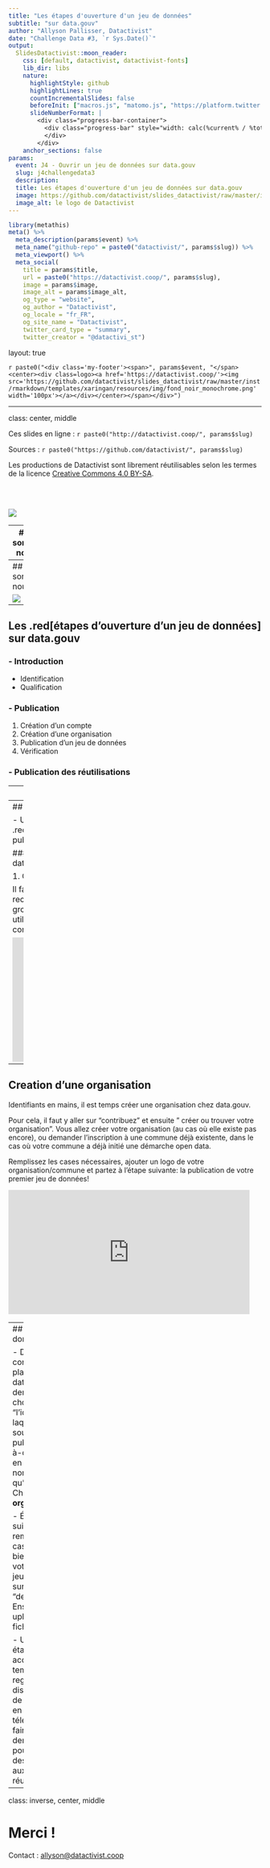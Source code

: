 ```yaml
---
title: "Les étapes d'ouverture d'un jeu de données"
subtitle: "sur data.gouv"
author: "Allyson Pallisser, Datactivist"
date: "Challenge Data #3, `r Sys.Date()`"
output:
  SlidesDatactivist::moon_reader:
    css: [default, datactivist, datactivist-fonts]
    lib_dir: libs
    nature:
      highlightStyle: github
      highlightLines: true
      countIncrementalSlides: false
      beforeInit: ["macros.js", "matomo.js", "https://platform.twitter.com/widgets.js"]
      slideNumberFormat: |
        <div class="progress-bar-container">
          <div class="progress-bar" style="width: calc(%current% / %total% * 100%);">
          </div>
        </div>
    anchor_sections: false
params:
  event: J4 - Ouvrir un jeu de données sur data.gouv
  slug: j4challengedata3
  description: 
  title: Les étapes d'ouverture d'un jeu de données sur data.gouv
  image: https://github.com/datactivist/slides_datactivist/raw/master/inst/rmarkdown/templates/xaringan/resources/img/logo.png
  image_alt: le logo de Datactivist
---
```


```r
library(metathis)
meta() %>% 
  meta_description(params$event) %>% 
  meta_name("github-repo" = paste0("datactivist/", params$slug)) %>% 
  meta_viewport() %>% 
  meta_social(
    title = params$title,
    url = paste0("https://datactivist.coop/", params$slug),
    image = params$image,
    image_alt = params$image_alt,
    og_type = "website",
    og_author = "Datactivist",
    og_locale = "fr_FR",
    og_site_name = "Datactivist",
    twitter_card_type = "summary",
    twitter_creator = "@datactivi_st")

```

layout: true

<style>
.remark-slide-number {
  position: inherit;
}

.remark-slide-number .progress-bar-container {
  position: absolute;
  bottom: 0;
  height: 4px;
  display: block;
  left: 0;
  right: 0;
}

.remark-slide-number .progress-bar {
  height: 100%;
  background-color: #e95459;
}

</style>


`r paste0("<div class='my-footer'><span>", params$event, "</span> <center><div class=logo><a href='https://datactivist.coop/'><img src='https://github.com/datactivist/slides_datactivist/raw/master/inst/rmarkdown/templates/xaringan/resources/img/fond_noir_monochrome.png' width='100px'></a></div></center></span></div>")` 


---

class: center, middle

Ces slides en ligne : `r paste0("http://datactivist.coop/", params$slug)`

Sources : `r paste0("https://github.com/datactivist/", params$slug)`


Les productions de Datactivist sont librement réutilisables selon les termes de la licence [Creative Commons 4.0 BY-SA](https://creativecommons.org/licenses/by-sa/4.0/legalcode.fr).

<BR>
<BR>

![](https://mirrors.creativecommons.org/presskit/buttons/88x31/png/by-sa.png)


---
# Qui sommes nous ?


.center[[![:largeur 80%](https://github.com/datactivist/slides_datactivist/raw/master/inst/rmarkdown/templates/xaringan/resources/img/logo.png)](https://datactivist.coop)]

### We .red[open data], we make them .red[useful]

---
## Qui sommes nous ?


![](https://github.com/apallisser/teste/blob/master/P1100044.png?raw=true)

---
## Les .red[étapes d'ouverture d'un jeu de données] sur data.gouv

### - Introduction 
* Identification 
* Qualification 

### - Publication 

1. Création d'un compte 
2. Création d'une organisation 
3. Publication d'un jeu de données 
4. Vérification 

### - Publication des réutilisations 




---
## Introduction 

-  **Les données ouvertes sont souvent décevantes : .red[pas à jour, trop agrégées, mal documentées, mal formatées, parfois inutilisables**.]

- Pour cela que : 

1. Une partie importante du travail des data scientistes est de faire ce "nettoyage". **Cette "mis en conformité" est un travail essentiel pour que ces data soient réutilisées à posteriori** ; 

2. l'.red[**identification**] et la .red[**qualification**] sont si importantes dans le processus d'ouverture de données. 


---
## Publication 

- Une fois le travail d'identification et de qualification terminés, .red[il est temps "d'ouvrir" ces données, c'est-à-dire, les publier]. 

#### Pas à pas du processus de publication des données sur data.gouv : 

1. Création d'un compte 

Il faut rentrer sur data.gouv.fr et s'inscrire sur le portail. Il est recommandable (1) de choisir un compte unique pour le groupe ou, dans le cas où la commune compte déjà avec un utilisateur, (2) demander à votre interlocuteur au sein de la commune, leurs identifiants. 
 

<iframe src="https://giphy.com/embed/GA0UfWDsINm7PkRvy3" width="480" height="247" frameBorder="0" class="giphy-embed" allowFullScreen></iframe><p><a href="https://giphy.com/gifs/GA0UfWDsINm7PkRvy3"></a></p>


---
## Creation d'une organisation 

Identifiants en mains, il est temps créer une organisation chez data.gouv. 

Pour cela, il faut y aller sur "contribuez" et ensuite " créer ou trouver votre organisation". Vous allez créer votre organisation (au cas où elle existe pas encore), ou demander l'inscription à une commune déjà existente, dans le cas où votre commune a déjà initié une démarche open data. 

Remplissez les cases nécessaires, ajouter un logo de votre organisation/commune et partez à l'étape suivante: la publication de votre premier jeu de données!

<iframe src="https://giphy.com/embed/2cCapKcg0IkxBLouoU" width="480" height="247" frameBorder="0" class="giphy-embed" allowFullScreen></iframe><p><a href="https://giphy.com/gifs/2cCapKcg0IkxBLouoU"></a></p>

---
## Publiez vos données !

- Dans la continuité, la plateforme data.gouv vous demandera de choisir "l'identité avec laquelle vous souhaiter publier", c'est-à-dire, publier en votre propre nom ou en tant qu'organisation. Choisissez **organisation !**

- Étape suivante: remplir les cases afin de bien publier votre premier jeu de données, surtout "description". Ensuite uploadez votre fichier et voilà !

- Une fois les étapes bien accomplis il est temps de bien regarder la disponibilisation de votre fichier en ligne, le téléchager et faire un dernière check pour en eviter des surprises aux réutlisateurs.


---
class: inverse, center, middle

# Merci !

Contact : [allyson@datactivist.coop](mailto:allyson@datactivist.coop)


